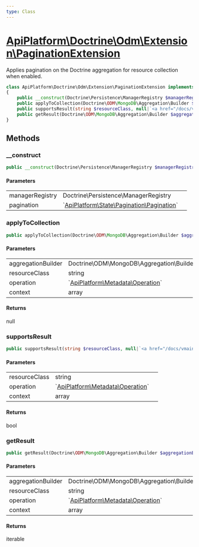 ```yaml
---
type: Class
---
```


# [ApiPlatform\Doctrine\Odm\Extension\PaginationExtension](/docs/vmain/reference/Doctrine/Odm/Extension/PaginationExtension)

Applies pagination on the Doctrine aggregation for resource collection when enabled.


```php
class ApiPlatform\Doctrine\Odm\Extension\PaginationExtension implements `<a href="/docs/vmain/reference/Doctrine/Odm/Extension/AggregationResultCollectionExtensionInterface">ApiPlatform\Doctrine\Odm\Extension\AggregationResultCollectionExtensionInterface</a>`, `<a href="/docs/vmain/reference/Doctrine/Odm/Extension/AggregationCollectionExtensionInterface">ApiPlatform\Doctrine\Odm\Extension\AggregationCollectionExtensionInterface</a>`
{
    public __construct(Doctrine\Persistence\ManagerRegistry $managerRegistry, `<a href="/docs/vmain/reference/State/Pagination/Pagination">ApiPlatform\State\Pagination\Pagination</a>` $pagination)
    public applyToCollection(Doctrine\ODM\MongoDB\Aggregation\Builder $aggregationBuilder, string $resourceClass, null|`<a href="/docs/vmain/reference/Metadata/Operation">ApiPlatform\Metadata\Operation</a>` $operation, array $context): null
    public supportsResult(string $resourceClass, null|`<a href="/docs/vmain/reference/Metadata/Operation">ApiPlatform\Metadata\Operation</a>` $operation, array $context): bool
    public getResult(Doctrine\ODM\MongoDB\Aggregation\Builder $aggregationBuilder, string $resourceClass, null|`<a href="/docs/vmain/reference/Metadata/Operation">ApiPlatform\Metadata\Operation</a>` $operation, array $context): iterable
}
```
## Methods

### __construct



```php
public __construct(Doctrine\Persistence\ManagerRegistry $managerRegistry, `<a href="/docs/vmain/reference/State/Pagination/Pagination">ApiPlatform\State\Pagination\Pagination</a>` $pagination)
```

#### Parameters

<table><tbody>
<tr><td>managerRegistry</td><td>Doctrine\Persistence\ManagerRegistry</td><td></td></tr><tr><td>pagination</td><td>`<a href="/docs/vmain/reference/State/Pagination/Pagination">ApiPlatform\State\Pagination\Pagination</a>`</td><td></td></tr>
</tbody>
</table>

### applyToCollection



```php
public applyToCollection(Doctrine\ODM\MongoDB\Aggregation\Builder $aggregationBuilder, string $resourceClass, null|`<a href="/docs/vmain/reference/Metadata/Operation">ApiPlatform\Metadata\Operation</a>` $operation, array $context): null
```

#### Parameters

<table><tbody>
<tr><td>aggregationBuilder</td><td>Doctrine\ODM\MongoDB\Aggregation\Builder</td><td></td></tr><tr><td>resourceClass</td><td>string</td><td></td></tr><tr><td>operation</td><td>`<a href="/docs/vmain/reference/Metadata/Operation">ApiPlatform\Metadata\Operation</a>`</td><td></td></tr><tr><td>context</td><td>array</td><td></td></tr>
</tbody>
</table>

#### Returns

null

### supportsResult



```php
public supportsResult(string $resourceClass, null|`<a href="/docs/vmain/reference/Metadata/Operation">ApiPlatform\Metadata\Operation</a>` $operation, array $context): bool
```

#### Parameters

<table><tbody>
<tr><td>resourceClass</td><td>string</td><td></td></tr><tr><td>operation</td><td>`<a href="/docs/vmain/reference/Metadata/Operation">ApiPlatform\Metadata\Operation</a>`</td><td></td></tr><tr><td>context</td><td>array</td><td></td></tr>
</tbody>
</table>

#### Returns

bool

### getResult



```php
public getResult(Doctrine\ODM\MongoDB\Aggregation\Builder $aggregationBuilder, string $resourceClass, null|`<a href="/docs/vmain/reference/Metadata/Operation">ApiPlatform\Metadata\Operation</a>` $operation, array $context): iterable
```

#### Parameters

<table><tbody>
<tr><td>aggregationBuilder</td><td>Doctrine\ODM\MongoDB\Aggregation\Builder</td><td></td></tr><tr><td>resourceClass</td><td>string</td><td></td></tr><tr><td>operation</td><td>`<a href="/docs/vmain/reference/Metadata/Operation">ApiPlatform\Metadata\Operation</a>`</td><td></td></tr><tr><td>context</td><td>array</td><td></td></tr>
</tbody>
</table>

#### Returns

iterable
